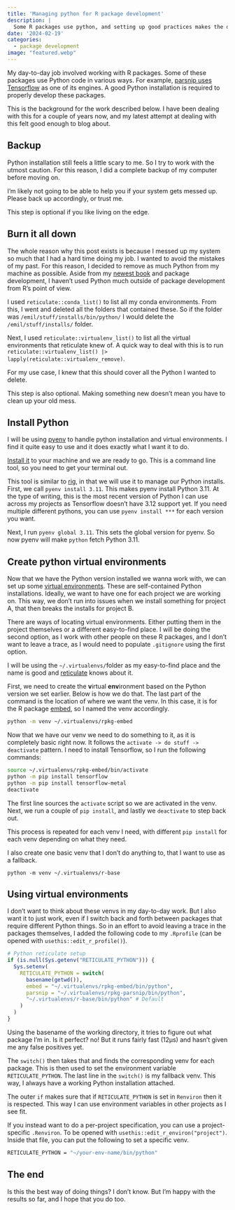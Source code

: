 ```yaml
---
title: 'Managing python for R package development'
description: |
  Some R packages use python, and setting up good practices makes the development easier.
date: '2024-02-19'
categories:
  - package development
image: "featured.webp"
---
```


My day-to-day job involved working with R packages. Some of these packages use Python code in various ways. For example, [parsnip uses Tensorflow](https://parsnip.tidymodels.org/reference/details_linear_reg_keras.html) as one of its engines. A good Python installation is required to properly develop these packages.

This is the background for the work described below. I have been dealing with this for a couple of years now, and my latest attempt at dealing with this felt good enough to blog about.

## Backup

Python installation still feels a little scary to me. So I try to work with the utmost caution. For this reason, I did a complete backup of my computer before moving on.

::: {.callout-caution}
I'm likely not going to be able to help you if your system gets messed up. Please back up accordingly, or trust me.
:::

This step is optional if you like living on the edge. 

## Burn it all down

The whole reason why this post exists is because I messed up my system so much that I had a hard time doing my job. I wanted to avoid the mistakes of my past. For this reason, I decided to remove as much Python from my machine as possible. Aside from my [newest book](https://feaz-book.com/) and package development, I haven't used Python much outside of package development from R's point of view.

I used `reticulate::conda_list()` to list all my conda environments. From this, I went and deleted all the folders that contained these. So if the folder was `/emil/stuff/installs/bin/python/` I would delete the `/emil/stuff/installs/` folder.

Next, I used `reticulate::virtualenv_list()` to list all the virtual environments that reticulate knew of. A quick way to deal with this is to run `reticulate::virtualenv_list() |> lapply(reticulate::virtualenv_remove)`.

For my use case, I knew that this should cover all the Python I wanted to delete.

This step is also optional. Making something new doesn't mean you have to clean up your old mess.

## Install Python

I will be using [pyenv](https://github.com/pyenv/pyenv) to handle python installation and virtual environments. I find it quite easy to use and it does exactly what I want it to do.

[Install it](https://github.com/pyenv/pyenv#installation) to your machine and we are ready to go. This is a command line tool, so you need to get your terminal out.

This tool is similar to [rig](https://github.com/r-lib/rig), in that we will use it to manage our Python installs. First, we call `pyenv install 3.11`. This makes pyenv install Python 3.11. At the type of writing, this is the most recent version of Python I can use across my projects as Tensorflow doesn't have 3.12 support yet. If you need multiple different pythons, you can use `pyenv install ***` for each version you want.

Next, I run `pyenv global 3.11`. This sets the global version for pyenv. So now pyenv will make `python` fetch Python 3.11.

## Create python virtual environments

Now that we have the Python version installed we wanna work with, we can set up some [virtual environments](https://virtualenv.pypa.io/en/stable/). These are self-contained Python installations. Ideally, we want to have one for each project we are working on. This way, we don't run into issues when we install something for project A, that then breaks the installs for project B.

There are ways of locating virtual environments. Either putting them in the project themselves or a different easy-to-find place. I will be doing the second option, as I work with other people on these R packages, and I don't want to leave a trace, as I would need to populate `.gitignore` using the first option. 

I will be using the `~/.virtualenvs/`folder as my easy-to-find place and the name is good and [reticulate](https://rstudio.github.io/reticulate/) knows about it.

First, we need to create the **v**irtual **env**ironment based on the Python version we set earlier. Below is how we do that. The last part of the command is the location of where we want the venv. In this case, it is for the R package [embed](https://embed.tidymodels.org/), so I named the venv accordingly.

```bash
python -m venv ~/.virtualenvs/rpkg-embed
```

Now that we have our venv we need to do something to it, as it is completely basic right now. It follows the `activate -> do stuff -> deactivate` pattern. I need to install Tensorflow, so I run the following commands:

```bash
source ~/.virtualenvs/rpkg-embed/bin/activate
python -m pip install tensorflow
python -m pip install tensorflow-metal
deactivate
```

The first line sources the `activate` script so we are activated in the venv. Next, we run a couple of `pip install`, and lastly we `deactivate` to step back out. 

This process is repeated for each venv I need, with different `pip install` for each venv depending on what they need.

::: {.callout-note}
I also create one basic venv that I don't do anything to, that I want to use as a fallback. 

`python -m venv ~/.virtualenvs/r-base`
:::

## Using virtual environments

I don't want to think about these venvs in my day-to-day work. But I also want it to just work, even if I switch back and forth between packages that require different Python things. So in an effort to avoid leaving a trace in the packages themselves, I added the following code to my `.Rprofile` (can be opened with `usethis::edit_r_profile()`).

```r
# Python reticulate setup
if (is.null(Sys.getenv("RETICULATE_PYTHON"))) {
  Sys.setenv(
    RETICULATE_PYTHON = switch(
      basename(getwd()),
      embed = "~/.virtualenvs/rpkg-embed/bin/python",
      parsnip = "~/.virtualenvs/rpkg-parsnip/bin/python",
      "~/.virtualenvs/r-base/bin/python" # Default
    )
  )
}
```

Using the basename of the working directory, it tries to figure out what package I’m in. Is it perfect? no! But it runs fairly fast (12µs) and hasn’t given me any false positives yet.

The `switch()` then takes that and finds the corresponding venv for each package. This is then used to set the environment variable `RETICULATE_PYTHON`. The last line in the `switch()` is my fallback venv. This way, I always have a working Python installation attached.

The outer `if` makes sure that if `RETICULATE_PYTHON` is set in `Renviron` then it is respected. This way I can use environment variables in other projects as I see fit.

If you instead want to do a per-project specification, you can use a project-specific `.Renviron`. To be opened with `usethis::edit_r_environ("project")`. Inside that file, you can put the following to set a specific venv.

```bash
RETICULATE_PYTHON = "~/your-env-name/bin/python"
```

## The end

Is this the best way of doing things? I don't know. But I'm happy with the results so far, and I hope that you do too.